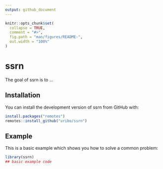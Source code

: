```yaml
---
output: github_document
---
```


<!-- README.md is generated from README.Rmd. Please edit that file -->

```r
knitr::opts_chunk$set(
  collapse = TRUE,
  comment = "#>",
  fig.path = "man/figures/README-",
  out.width = "100%"
)
```

# ssrn

<!-- badges: start -->
<!-- badges: end -->

The goal of ssrn is to ...

## Installation

You can install the development version of ssrn from GitHub with:

``` r
install.packages("remotes")
remotes::install_github("uribo/ssrn")
```

## Example

This is a basic example which shows you how to solve a common problem:

```r
library(ssrn)
## basic example code
```
